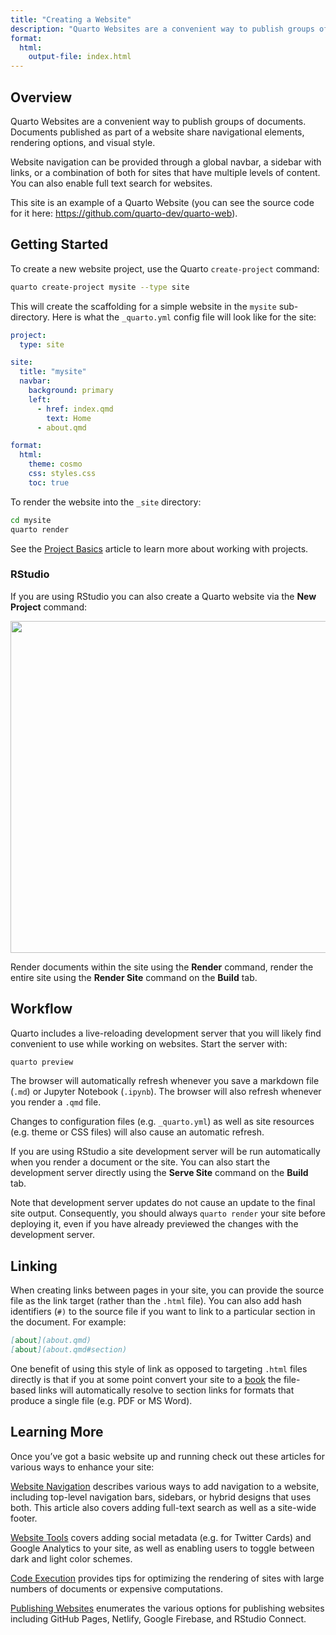 ```yaml
---
title: "Creating a Website"
description: "Quarto Websites are a convenient way to publish groups of documents. Document published as part of a website share navigational elements, rendering options, and visual style."
format: 
  html:
    output-file: index.html
---
```


## Overview

Quarto Websites are a convenient way to publish groups of documents. Documents published as part of a website share navigational elements, rendering options, and visual style.

Website navigation can be provided through a global navbar, a sidebar with links, or a combination of both for sites that have multiple levels of content. You can also enable full text search for websites.

This site is an example of a Quarto Website (you can see the source code for it here: <https://github.com/quarto-dev/quarto-web>).

## Getting Started

To create a new website project, use the Quarto `create-project` command:

``` bash
quarto create-project mysite --type site
```

This will create the scaffolding for a simple website in the `mysite` sub-directory. Here is what the `_quarto.yml` config file will look like for the site:

``` yaml
project:
  type: site

site:
  title: "mysite"
  navbar:
    background: primary
    left:
      - href: index.qmd
        text: Home
      - about.qmd

format:
  html:
    theme: cosmo
    css: styles.css
    toc: true
```

To render the website into the `_site` directory:

``` bash
cd mysite
quarto render
```

See the [Project Basics](../projects/quarto-projects.qmd) article to learn more about working with projects.

### RStudio

If you are using RStudio you can also create a Quarto website via the **New Project** command:

![](images/rstudio-new-website.png){.border width="531"}

Render documents within the site using the **Render** command, render the entire site using the **Render Site** command on the **Build** tab.

## Workflow

Quarto includes a live-reloading development server that you will likely find convenient to use while working on websites. Start the server with:

``` bash
quarto preview
```

The browser will automatically refresh whenever you save a markdown file (`.md`) or Jupyter Notebook (`.ipynb`). The browser will also refresh whenever you render a `.qmd` file.

Changes to configuration files (e.g. `_quarto.yml`) as well as site resources (e.g. theme or CSS files) will also cause an automatic refresh.

If you are using RStudio a site development server will be run automatically when you render a document or the site. You can also start the development server directly using the **Serve Site** command on the **Build** tab.

Note that development server updates do not cause an update to the final site output. Consequently, you should always `quarto render` your site before deploying it, even if you have already previewed the changes with the development server.

## Linking

When creating links between pages in your site, you can provide the source file as the link target (rather than the `.html` file). You can also add hash identifiers (`#)` to the source file if you want to link to a particular section in the document. For example:

``` markdown
[about](about.qmd)
[about](about.qmd#section)
```

One benefit of using this style of link as opposed to targeting `.html` files directly is that if you at some point convert your site to a [book](../books/book-basics.qmd) the file-based links will automatically resolve to section links for formats that produce a single file (e.g. PDF or MS Word).

## Learning More

Once you've got a basic website up and running check out these articles for various ways to enhance your site:

[Website Navigation](website-navigation.qmd) describes various ways to add navigation to a website, including top-level navigation bars, sidebars, or hybrid designs that uses both. This article also covers adding full-text search as well as a site-wide footer.

[Website Tools](website-tools.qmd) covers adding social metadata (e.g. for Twitter Cards) and Google Analytics to your site, as well as enabling users to toggle between dark and light color schemes.

[Code Execution](../projects/code-execution.qmd) provides tips for optimizing the rendering of sites with large numbers of documents or expensive computations.

[Publishing Websites](publishing-websites.qmd) enumerates the various options for publishing websites including GitHub Pages, Netlify, Google Firebase, and RStudio Connect.
